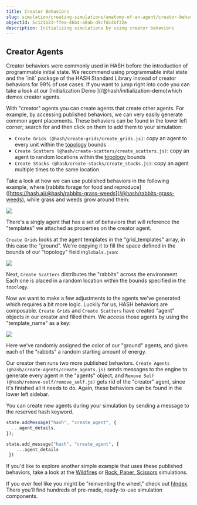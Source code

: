 ```yaml
---
title: Creator Behaviors
slug: simulation/creating-simulations/anatomy-of-an-agent/creator-behaviors
objectId: 5c121b23-ffea-46b4-a8ab-d9cfdc4bf32e
description: Initializing simulations by using creator behaviors
---
```


## Creator Agents

<Hint style="warning">
  Creator behaviors were commonly used in HASH before the introduction of
  programmable initial state. We recommend using programmable inital state and
  the `init` package of the HASH Standard Library instead of creator behaviors
  for 99% of use cases.
</Hint>

<Hint style="info">
  If you want to jump right into code you can take a look at our [Initialization
  Demo ](/@hash/initialization-demo)which demos creator agents.
</Hint>

With "creator" agents you can create agents that create other agents. For example, by accessing published behaviors, we can very easily generate common agent placements. These behaviors can be found in the lower left corner; search for and then click on them to add them to your simulation:

- `Create Grids (@hash/create-grids/create_grids.js)`: copy an agent to every unit within the [topology](/docs/simulation/creating-simulations/configuration/topology) bounds
- `Create Scatters (@hash/create-scatters/create_scatters.js)`: copy an agent to random locations within the [topology](/docs/simulation/creating-simulations/configuration/topology) bounds
- `Create Stacks (@hash/create-stacks/create_stacks.js)`: copy an agent multiple times to the same location

Take a look at how we can use published behaviors in the following example, where \[rabbits forage for food and reproduce\]\([https://hash.ai/@hash/rabbits-grass-weeds](/@hash/rabbits-grass-weeds), while grass and weeds grow around them:

![](https://cdn-us1.hash.ai/site/docs/image%20%2829%29.png)

There's a singly agent that has a set of behaviors that will reference the "templates" we attached as properties on the creator agent.

`Create Grids` looks at the agent templates in the "grid_templates" array, in this case the "ground". We're copying it to fill the space defined in the bounds of our "topology" field in`globals.json`:

![](https://cdn-us1.hash.ai/site/docs/screen-shot-2020-05-30-at-5.45.24-pm.png)

Next, `Create Scatters` distributes the "rabbits" across the environment. Each one is placed in a random location within the bounds specified in the `topology`.

Now we want to make a few adjustments to the agents we've generated which requires a bit more logic. Luckily for us, HASH behaviors are composable. `Create Grids` and `Create Scatters` have created "agent" objects in our creator and filled them. We access those agents by using the "template_name" as a key:

![](https://cdn-us1.hash.ai/site/docs/image%20%2831%29%20%282%29%20%282%29%20%282%29%20%282%29%20%282%29%20%282%29%20%282%29%20%283%29%20%283%29%20%281%29.png)

Here we've randomly assigned the color of our "ground" agents, and given each of the "rabbits" a random starting amount of energy.

Our creator then runs two more published behaviors. `Create Agents (@hash/create-agents/create_agents.js)` sends messages to the engine to generate every agent in the "agents" object, and `Remove Self (@hash/remove-self/remove_self.js)` gets rid of the "creator" agent, since it's finished all it needs to do. Again, these behaviors can be found in the lower left sidebar.

<Hint style="info">
  You can create new agents during your simulation by sending a message to the
  reserved hash keyword.
</Hint>

<Tabs>
<Tab title="JavaScript" >

```javascript
state.addMessage("hash", "create_agent", {
  ...agent_details,
});
```

</Tab>

<Tab title="Python" >

```python
state.add_message("hash", "create_agent", {
    ...agent_details
 })
```

</Tab>
</Tabs>

If you'd like to explore another simple example that uses these published behaviors, take a look at the [Wildfires](/@hash/wildfires-regrowth) or [Rock, Paper, Scissors](https://simulation.hash.ai/@hash/rock-paper-scissors/stable) simulations.

<Hint style="info">

If you ever feel like you might be "reinventing the wheel," check out [hIndex](/search?contentType=Behavior&sort=relevance&query=create&page=1). There you'll find hundreds of pre-made, ready-to-use simulation components.

</Hint>
